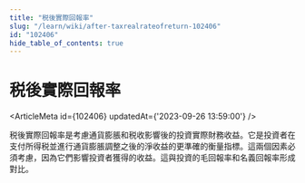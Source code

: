 ```yaml
---
title: "税後實際回報率"
slug: "/learn/wiki/after-taxrealrateofreturn-102406"
id: "102406"
hide_table_of_contents: true
---
```



# 税後實際回報率

<ArticleMeta id={102406} updatedAt={'2023-09-26 13:59:00'} />
<div className='border-solid border-b border-t-0 my-4 border-[var(--ifm-color-gray-300)]' />

税後實際回報率是考慮通貨膨脹和税收影響後的投資實際財務收益。它是投資者在支付所得税並進行通貨膨脹調整之後的淨收益的更準確的衡量指標。這兩個因素必須考慮，因為它們影響投資者獲得的收益。這與投資的毛回報率和名義回報率形成對比。
